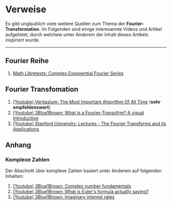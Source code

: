 # Verweise

Es gibt unglaublich viele weitere Quellen zum Thema der **Fourier-Transformation**. Im Folgenden sind einige interesannte Videos und Artikel aufgelistet, durch welchew unter Anderem der Inhalt dieses Artikels inspiriert wurde.

---

## Fourier Reihe

1. [Math Libretexts: Complex Exponential Fourier Series](<https://math.libretexts.org/Bookshelves/Differential_Equations/Introduction_to_Partial_Differential_Equations_(Herman)/09%3A_Transform_Techniques_in_Physics/9.02%3A_Complex_Exponential_Fourier_Series>)

## Fourier Transfomation

1. [(Youtube) Veritasium: The Most Important Algorithm Of All Time](https://www.youtube.com/watch?v=nmgFG7PUHfo) (**sehr empfehlenswert**)
2. [(Youtube) 3Blue1Brown: What is a Fourier-Transofrm? A visual Introduction](https://www.youtube.com/watch?v=spUNpyF58BY)
3. [(Youtube) Stanford University: Lectures - The Fourier Transforms and its Applications](https://www.youtube.com/playlist?list=PLB24BC7956EE040CD)

## Anhang

### Komplexe Zahlen

Der Abschnitt über komplexe Zahlen basiert unter Anderem auf folgenden Inhalten:

1. [(Youtube) 3Blue1Brown: Complex number fundamentals](https://www.youtube.com/watch?v=5PcpBw5Hbwo)
2. [(Youtube) 3Blue1Brown: What is Euler's formula actually saying?](https://www.youtube.com/watch?v=ZxYOEwM6Wbk)
3. [(Youtube) 3Blue1Brown: Imaginary interest rates](https://www.youtube.com/watch?v=IAEASE5GjdI)
